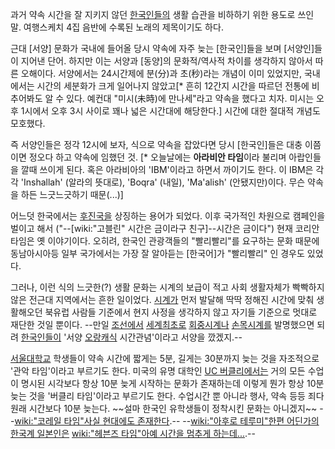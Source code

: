 과거 약속 시간을 잘 지키지 않던 [[한국인]]들의 생활 습관을 비하하기 위한 용도로 쓰인 말. 여행스케치 4집 음반에 수록된 노래의 제목이기도 하다.

근대 [서양] 문화가 국내에 들어올 당시 약속에 자주 늦는 [한국인]들을 보며 [서양인]들이 지어낸 단어. 하지만 이는 서양과 [동양]의 문화적/역사적 차이를 생각하지 않아서 따른 오해이다. 서양에서는 24시간제에 분(分)과 초(秒)라는 개념이 이미 있었지만, 국내에서는 시간의 세분화가 크게 일어나지 않았고[* 흔히 12간지 시간을 따르던 전통에 비추어봐도 알 수 있다. 예컨대 "미시(未時)에 만나세"라고 약속을 했다고 치자. 미시는 오후 1시에서 오후 3시 사이로 꽤나 넓은 시간대에 해당한다.] 시간에 대한 절대적 개념도 모호했다. 

즉 서양인들은 정각 12시에 보자, 식으로 약속을 잡았다면 당시 [한국인]들은 대충 이쯤이면 정오다 하고 약속에 임했던 것. [* 오늘날에는 '''아라비안 타임'''이라 불리며 아랍인들을 깔때 쓰이게 된다. 혹은 아라비아의 'IBM'이라고 하면서 까이기도 한다. 이 IBM은 각각 'Inshallah' (알라의 뜻대로), 'Boqra' (내일), 'Ma'alish' (안됐지만)이다. 무슨 약속을 하든 느긋느긋하기 때문(...)]

어느덧 한국에서는 [[후진국]]을 상징하는 용어가 되었다. 이후 국가적인 차원으로 캠페인을 벌이고 해서 ("--[wiki:"고블린" 시간은 금이라구 친구]--시간은 금이다") 현재 코리안 타임은 옛 이야기이다. 오히려, 한국인 관광객들의 "빨리빨리"를 요구하는 문화 때문에 동남아시아등 일부 국가에서는 가장 잘 알아듣는 [한국어]가 "빨리빨리" 인 경우도 있었다.

그러나, 이런 식의 느긋한(?) 생활 문화는 시계의 보급이 적고 사회 생활자체가 빡빡하지 않은 전근대 지역에서는 흔한 일이었다. [[시계]]가 먼저 발달해 딱딱 정해진 시간에 맞춰 생활해오던 북유럽 사람들 기준에서 현지 사정을 생각하지 않고 자기들 기준으로 멋대로 재단한 것일 뿐이다. --만일 [[조선]]에서 [[세계최초]]로 [[회중시계]]나 [[손목시계]]를 발명했으면 되려 [[한국인]]들이 '서양 [[오랑캐]]식 시간관념'이라고 서양을 깠겠지.--

[[서울대학교]] 학생들이 약속 시간에 짧게는 5분, 길게는 30분까지 늦는 것을 자조적으로 '관악 타임'이라고 부르기도 한다.
미국의 유명 대학인 [[UC 버클리]]에서는 거의 모든 수업이 명시된 시각보다 항상 10분 늦게 시작하는 문화가 존재하는데 이렇게 뭔가 항상 10분 늦는 것을 '버클리 타임'이라고 부르기도 한다. 수업시간 뿐 아니라 행사, 약속 등등 죄다 원래 시간보다 10분 늦는다. ~~설마 한국인 유학생들이 정착시킨 문화는 아니겠지~~ 
--[[wiki:"코레일 타임"사실 현대에도 존재한다]].--
--[[wiki:"아후로 테루미"한편 어딘가의 한국계 일본인은]] [[wiki:"헤븐즈 타임"아예 시간을 멈추게 하는데...]].--

